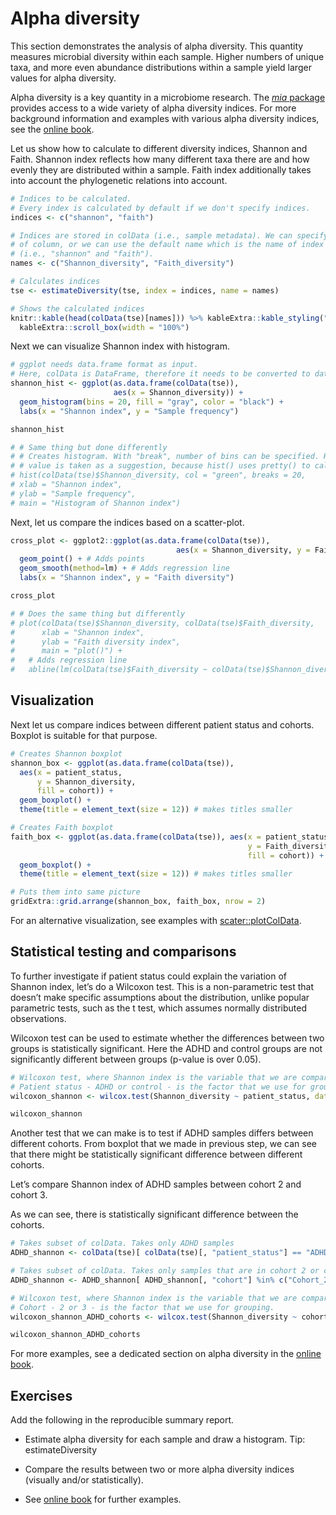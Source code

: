 # Alpha diversity

This section demonstrates the analysis of alpha diversity. This
quantity measures microbial diversity within each sample. Higher
numbers of unique taxa, and more even abundance distributions within a
sample yield larger values for alpha diversity.

Alpha diversity is a key quantity in a microbiome research. The [_mia_
package](https://microbiome.github.io/mia/) provides access to a wide
variety of alpha diversity indices. For more background information
and examples with various alpha diversity indices, see the [online
book](https://microbiome.github.io/OMA/microbiome-diversity.html#alpha-diversity).

Let us show how to calculate to different diversity indices, Shannon
and Faith. Shannon index reflects how many different taxa there are
and how evenly they are distributed within a sample. Faith index
additionally takes into account the phylogenetic relations into
account. 


```r
# Indices to be calculated. 
# Every index is calculated by default if we don't specify indices.
indices <- c("shannon", "faith")

# Indices are stored in colData (i.e., sample metadata). We can specify the name
# of column, or we can use the default name which is the name of index 
# (i.e., "shannon" and "faith"). 
names <- c("Shannon_diversity", "Faith_diversity")

# Calculates indices
tse <- estimateDiversity(tse, index = indices, name = names)

# Shows the calculated indices
knitr::kable(head(colData(tse)[names])) %>% kableExtra::kable_styling("striped") %>% 
  kableExtra::scroll_box(width = "100%")
```

Next we can visualize Shannon index with histogram.

```r
# ggplot needs data.frame format as input.
# Here, colData is DataFrame, therefore it needs to be converted to data.frame
shannon_hist <- ggplot(as.data.frame(colData(tse)), 
                       aes(x = Shannon_diversity)) + 
  geom_histogram(bins = 20, fill = "gray", color = "black") +
  labs(x = "Shannon index", y = "Sample frequency")

shannon_hist
```


```r
# # Same thing but done differently
# # Creates histogram. With "break", number of bins can be specified. However, the
# # value is taken as a suggestion, because hist() uses pretty() to calculate breakpoints.
# hist(colData(tse)$Shannon_diversity, col = "green", breaks = 20,
# xlab = "Shannon index",
# ylab = "Sample frequency",
# main = "Histogram of Shannon index")
```


Next, let us compare the indices based on a scatter-plot.


```r
cross_plot <- ggplot2::ggplot(as.data.frame(colData(tse)), 
                                     aes(x = Shannon_diversity, y = Faith_diversity)) + 
  geom_point() + # Adds points
  geom_smooth(method=lm) + # Adds regression line
  labs(x = "Shannon index", y = "Faith diversity") 

cross_plot
```

```r
# # Does the same thing but differently
# plot(colData(tse)$Shannon_diversity, colData(tse)$Faith_diversity,
#      xlab = "Shannon index",
#      ylab = "Faith diversity index",
#      main = "plot()") +
#   # Adds regression line
#   abline(lm(colData(tse)$Faith_diversity ~ colData(tse)$Shannon_diversity)) 
```

## Visualization

Next let us compare indices between different patient status and
cohorts. Boxplot is suitable for that purpose.

```r
# Creates Shannon boxplot 
shannon_box <- ggplot(as.data.frame(colData(tse)),
  aes(x = patient_status, 
      y = Shannon_diversity,
      fill = cohort)) + 
  geom_boxplot() +
  theme(title = element_text(size = 12)) # makes titles smaller

# Creates Faith boxplot 
faith_box <- ggplot(as.data.frame(colData(tse)), aes(x = patient_status, 
                                                     y = Faith_diversity, 
                                                     fill = cohort)) + 
  geom_boxplot() +
  theme(title = element_text(size = 12)) # makes titles smaller

# Puts them into same picture
gridExtra::grid.arrange(shannon_box, faith_box, nrow = 2)

```

For an alternative visualization, see examples with [scater::plotColData](https://microbiome.github.io/OMA/microbiome-diversity.html#alpha-diversity).



## Statistical testing and comparisons

To further investigate if patient status could explain the variation
of Shannon index, let's do a Wilcoxon test. This is a non-parametric
test that doesn't make specific assumptions about the distribution,
unlike popular parametric tests, such as the t test, which assumes
normally distributed observations.

Wilcoxon test can be used to estimate whether the differences between
two groups is statistically significant. Here the ADHD and control
groups are not significantly different between groups (p-value is over
0.05).


```r
# Wilcoxon test, where Shannon index is the variable that we are comparing. 
# Patient status - ADHD or control - is the factor that we use for grouping. 
wilcoxon_shannon <- wilcox.test(Shannon_diversity ~ patient_status, data = colData(tse))

wilcoxon_shannon
```

Another test that we can make is to test if ADHD samples differs between different
cohorts. From boxplot that we made in previous step, we can see that there might 
be statistically significant difference between different cohorts.

Let's compare Shannon index of ADHD samples between cohort 2 and cohort 3.

As we can see, there is statistically significant difference between the cohorts.

```r
# Takes subset of colData. Takes only ADHD samples
ADHD_shannon <- colData(tse)[ colData(tse)[, "patient_status"] == "ADHD" , ]

# Takes subset of colData. Takes only samples that are in cohort 2 or cohort 3.
ADHD_shannon <- ADHD_shannon[ ADHD_shannon[, "cohort"] %in% c("Cohort_2", "Cohort_3") , ]

# Wilcoxon test, where Shannon index is the variable that we are comparing. 
# Cohort - 2 or 3 - is the factor that we use for grouping. 
wilcoxon_shannon_ADHD_cohorts <- wilcox.test(Shannon_diversity ~ cohort, data = ADHD_shannon)

wilcoxon_shannon_ADHD_cohorts
```

For more examples, see a dedicated section on alpha diversity in the
[online book](https://microbiome.github.io/OMA/).



## Exercises

Add the following in the reproducible summary report.

* Estimate alpha diversity for each sample and draw a histogram. Tip:
  estimateDiversity

* Compare the results between two or more
  alpha diversity indices (visually and/or statistically).

* See [online book](https://microbiome.github.io/OMA/) for further examples.

